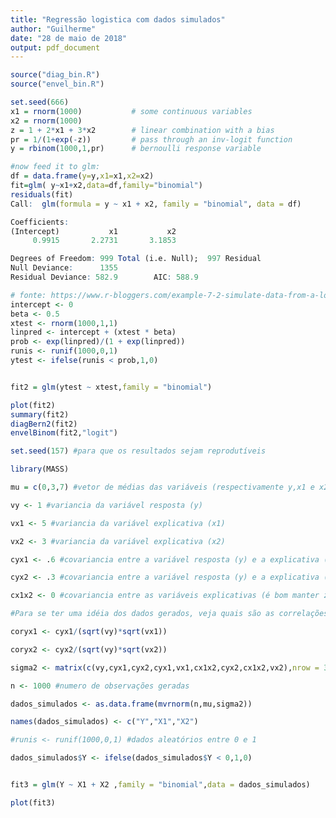 ```yaml
---
title: "Regressão logistica com dados simulados"
author: "Guilherme"
date: "28 de maio de 2018"
output: pdf_document
---
```


```r
source("diag_bin.R")
source("envel_bin.R")

set.seed(666)
x1 = rnorm(1000)           # some continuous variables 
x2 = rnorm(1000)
z = 1 + 2*x1 + 3*x2        # linear combination with a bias
pr = 1/(1+exp(-z))         # pass through an inv-logit function
y = rbinom(1000,1,pr)      # bernoulli response variable

#now feed it to glm:
df = data.frame(y=y,x1=x1,x2=x2)
fit=glm( y~x1+x2,data=df,family="binomial")
residuals(fit)
Call:  glm(formula = y ~ x1 + x2, family = "binomial", data = df)

Coefficients:
(Intercept)           x1           x2  
     0.9915       2.2731       3.1853  

Degrees of Freedom: 999 Total (i.e. Null);  997 Residual
Null Deviance:      1355 
Residual Deviance: 582.9        AIC: 588.9 
```

```r
# fonte: https://www.r-bloggers.com/example-7-2-simulate-data-from-a-logistic-regression/
intercept <- 0
beta <- 0.5
xtest <- rnorm(1000,1,1)
linpred <- intercept + (xtest * beta)
prob <- exp(linpred)/(1 + exp(linpred))
runis <- runif(1000,0,1)
ytest <- ifelse(runis < prob,1,0)


fit2 = glm(ytest ~ xtest,family = "binomial")

plot(fit2)
summary(fit2)
diagBern2(fit2)
envelBinom(fit2,"logit")
```

```r
set.seed(157) #para que os resultados sejam reprodutíveis

library(MASS)

mu = c(0,3,7) #vetor de médias das variáveis (respectivamente y,x1 e x2) OBS: mantenha a média de y = 0

vy <- 1 #variancia da variável resposta (y)

vx1 <- 5 #variancia da variável explicativa (x1)

vx2 <- 3 #variancia da variável explicativa (x2)

cyx1 <- .6 #covariancia entre a variável resposta (y) e a explicativa (x1)

cyx2 <- .3 #covariancia entre a variável resposta (y) e a explicativa (x2)

cx1x2 <- 0 #covariancia entre as variáveis explicativas (é bom manter zero ou um valor bem baixo para não ter nenhum problema de multicolinearidade)

#Para se ter uma idéia dos dados gerados, veja quais são as correlações (populacionais) entre as variáveis x1 e x2 em comparação com a y:

coryx1 <- cyx1/(sqrt(vy)*sqrt(vx1))

coryx2 <- cyx2/(sqrt(vy)*sqrt(vx2))

sigma2 <- matrix(c(vy,cyx1,cyx2,cyx1,vx1,cx1x2,cyx2,cx1x2,vx2),nrow = 3)

n <- 1000 #numero de observações geradas

dados_simulados <- as.data.frame(mvrnorm(n,mu,sigma2))

names(dados_simulados) <- c("Y","X1","X2")

#runis <- runif(1000,0,1) #dados aleatórios entre 0 e 1

dados_simulados$Y <- ifelse(dados_simulados$Y < 0,1,0)


fit3 = glm(Y ~ X1 + X2 ,family = "binomial",data = dados_simulados)

plot(fit3)
```

